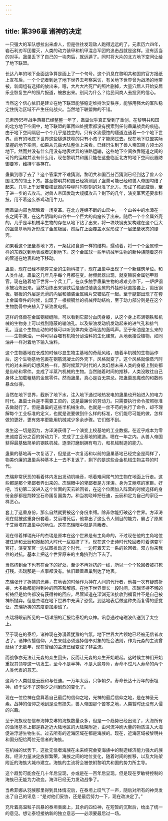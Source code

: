 ```yaml
---
---
---
```

title: 第396章 诸神的决定
---



一只强大的军队想拉出来虐人，但是往往发现敌人跑得远远的了。元素历六四年，岩石利刃军团覆灭，人类的动力装甲和机甲混合军团的追击战就是这样。没有适当的对手。蛊巢丢下了自己的一块肉后，就远遁了。同时将大片的北方地下空间让给了地下联盟。

长达八年的地下全面战争算是画上了一个句号。这个消息在黎明共和国的官方报纸上宣布后，一个个记者到达了地下世界去考察采访，有关地下世界曾为战场的地带被，新闻组有选择的放出来，嗯，大片大片死尸的照片删掉，大量穴居人开始安居乐业恢复生产的照片报道，被放出来。别问为什么？给民间商人去投资的信心。

当然这个信心依旧是建立在地下联盟能够稳定维持治安秩序，能够用强大的军队稳定住统治区域不产生任何战火。当然地下联盟做的不错。

元素历65年战争落幕已经整整一年了，蛊巢似乎真正受到了重创，在黎明共和国的北方地下空间中，地下联盟的军团四处搜索都没有搜索到任何蛊巢战兵的痕迹。由于地下空间隔层一个个几乎是独立的。只有水流侵蚀的隧道连通着一个个地下世界。而有的地底下世界这些隧道狭窄的只有小孩子才能爬过去。现在地下联盟实际掌握的地下空间，如果从元淼大陆整体上来看。已经衍生到了兽人帝国南方领土的地下。然而并没有什么用没有地表优异的铁路运输，这些地下空间依靠隧道之间的可怜的运输并没有什么用，现在黎明共和国只能在这些临近北方的地下空间设置防御要塞，维持军事存在。

蛊巢到哪了去了？这个答案并不难猜测，黎明共和国百分百猜测已经到达了兽人帝国北方的领土下方。甚至黎明共和国已经猜测到了蛊巢可能已经和兽人帝国勾结了起来。几乎上千发带着核武器的导弹时时刻刻的对准了北方。形成了核武威慑，至于进一步的去攻击。对兽人帝国发动大规模攻击？剩下的几年，演变军官还要拿科技，用不着这么杀鸡动用牛刀。

而蛊巢内部也酝酿着一场变革。在北方连绵不断的山峦中，一个山谷中的水潭在一夜之间干涸，在这片阴暗的山谷中一个巨大的肉瘤长了出来。随后一个个金属外壳的，几乎是半机械半生物的存在从地下钻了出来，将一块块钢支架构建在这个巨大的蛊巢基地附近形成了金属板层，然后在上面覆盖水泥形成了一层堡垒状态的硬壳。

如果看这个堡垒基地下方，一条犹如食道一样的结构，蠕动着，将一个个金属球一样的东西送到地表或者送到地下。这个金属球一些半机械半生物的新种族随着这样的管道在地表和地下移动。

蛊巢，现在已经不能算完全的生物科技了，现在蛊巢中出现了一个新建筑单位。和人类作战，蛊巢这几年几乎每个月都在变。射频武器出现，就变殖装金属铠甲器官。现在随着地下世界一个兵工厂，在众多触手蛊巢生物的艰难劳作下，一炉炉钢水被冶炼出来。当然冶炼出来钢铁后是通过殖装金属的外挂形状直接套上，锻压钢板。钢板的外层是光滑的内层和殖装金属鳞片交错贴在一起。至于腿部出现了在套上金属零件的时候，出现了一根根钢丝的机械传动结构，至于动力部分则是在这个生物肋骨中央植入了柴油发电机。

这样的怪兽在金属钢板缝隙，可以看到它部分血肉身躯，从这个身上布满钢铁和机械的生物身上可以找到隐蔽的输油孔。以及柴油发动机发动起来的进气孔和排气孔。当这个生物走动的时候可以听到体内柴油马达的轰鸣声。至于柴油是怎么来的——生物柴油，一种可以吞噬有机物分泌油料的生化建筑，从地表接受植物，如同油井一样对着地下输入油料。

这个生物基地在长成的时候尽显生物主基地的奇葩风格，随着半机械的生物运作后，这个生物基地包裹在钢筋混凝土的外壳下，风格就变了。这个风格就像蒸汽时代的对未来的幻想风格一样，那时候蒸汽时代的人类幻想未来人类的身躯上到处都是齿轮和零件。变成了半蒸汽机械的生物。当然随着时间的推移，人类没敢往自己身体上加载粗糙的金属零件。然而蛊巢，真心是百无禁忌。把蛊巢恶魔改的和数码暴龙似得。

当然在地下世界，截断了地下水，注入地下通过地热发电的蛊巢也开始进入的电力时代。蛊巢士兵是不需要工资的，这是最廉价的劳动力。只需要执行命令按照标准去做就行了。但是蛊巢的这些半机械生命。也就是一丝不苟的执行了命令，却不理解每个工业标准的定义，也就是说要做到什么样的标准，它们能尽可能的做，怎样做的更好，更有效率更能用机械减少多余步骤。它们做不到。

发生这一切是因为，方泽涛获得了一个演变上校基地的工业数据。在近乎成本为零忠诚度百分之百的劳动力下，完成了工业基地的建造。嗯在一年之内。从兽人帝国获得最基础简单的钢铁机械，逐渐打磨到拥有电力，和机械制造的能力。

蛊巢的基地再一次复活了，但是这一次复活和以前的蛊巢基地已经完全是两样了，物美价廉的蛊巢兵种基本上一去不复返了，剩下的是这些合金机械生物主导的时代。

杰瑞非常厌恶的看着体内发出发动机噪音，喷着难闻尾气的生物在地面上行走。这些都是那个卑鄙者弄出来的。杰瑞眼中的卑鄙者是方泽涛。身为艾丽塔的家臣。好吧，当初第二波进入这个位面的天云轮回者，在这个位面加入阵营的时候选择的身份全部都是荆棘宝石帝国复国势力。和当初晓峰把任迪，云辰和定为自己的家臣一样恶心。

套上了这重身份，那么自然就要被这个身份束缚。除非你能打破这个世界。方泽涛现在就被这重身份套着，艾丽塔死后，他拿出了这么令人侧目的能力，霸占了原属于艾丽塔在蛊巢中的地位。这在杰瑞眼中就是背叛者。

现在带着祥瑞光环的杰瑞是原本在这个世界是有主角命的，不过现在他的主角地位被任迪和云辰和掀起的大时代一屁股挤了下。现在这个史诗时代轮回者盯着演变军官打，演变军官一边试图推动这个时代，一边盯着天云一系的轮回者。双方你来我往的对抗。基本上把这个世界原来的主角挤到台下去了。

当然挤到台下也有在台下的好处，至少不再对抗的一线，所以一个个轮回者被打死打残。杰瑞那是一点事都没有。依旧跟着蛊巢到达了地表。

杰瑞张开了祈祷的光幕，在地表的时候作为神在人间的代行者，他每一次有疑惑祈祷，大多数都能得到神的回答和解惑。在地下世界很长一段时间，杰瑞坚持不懈的祈祷但是始终都没有获得神的回应。尽管知道在深渊无法接收到福音并不是自己被神所抛弃。但是杰瑞在地下世界中充满了恐慌。到达地表后做这种失而复得的感觉让，杰瑞祈祷的态度更加虔诚了。

杰瑞将眼前所见的一切详细的汇报给泰坦的众神。讯息通过电磁波传送到了太空上。

至于现在的泰坦，诸神现在弥漫着犹豫的气氛。地下世界大片领地已经被无信者攻占了。诸神传播信仰，人生来就必须选择信奉对象的社会法则，作为元淼的主流曾延续了无数年，现在曾经的主流已经变成了非主流。

而战争亦无法让元淼的众生回头，反而让元淼的众生开始崛起。这时候主神们开始重视其领导这一切发生，至今不是半神，不是大魔导师，寿命不过凡人寿命的两个人类代表的意志。

这两个人类就是云辰和与任迪。一万年太远，只争朝夕。寿命长达十万年的泰坦神，终于受不了这朝夕之间剧烈的变化了。

现在一位位神在盘算着自己最后的信仰之地，光神的最后信仰之地，是在神圣元素。战神的信仰之地到是没有损失，兽人帝国那个苦寒之地，人类暂时还没有入侵的兴趣。

至于海族现在信奉海神艾琳的海族数量众多，但是一个趋势已经出现了，大海所有的渔场基本上都是靠近近大陆地区的大陆架附近，由河流冲刷大量的物质进入大海促进浮游生物生长。过去所有的近海区域在都是海族的。现在，近海区域被黎明共和国分配给两位无信者的海族。

在机械的优势下，这批无信者海族在未来终究会变海族中的制造经济能力强大的族群。经济力量决定族群繁荣。海族之间的地位变化，随着时间的推移，以及大陆架附近的海族大城市建立。海族的主流将会被依附黎明共和国的势力所主导。

这个趋势可能会在几十年后显现，亦或是在一百年后显现。但是现在罗敏特控制的海族已无能为力改变。海洋已经无力发动战争了。

当希菲娜从羽族那里得到具体情况后，在泰坦上叹气了一声，随后对所有的神灵发出了自己的讯息：“是对他们妥协，还是最后努力一下，现在改决定了。”

充斥着高温粒子风暴的泰坦表面上，其余的四位神，在短暂的沉默后，给出了统一的意见。想让泰坦接纳新的独立意志——必须要最后过一场。